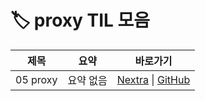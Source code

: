 
# 🏷️ proxy TIL 모음

<LabelIcons />

| 제목 | 요약 | 바로가기 |
|------|------|----------|
| 05 proxy | 요약 없음 | [Nextra](/til/til-2025/til-07/05-proxy) \| [GitHub](https://github.com/MinHyeok-lee1/TIL/blob/main/2025/07/05-proxy.md) |
